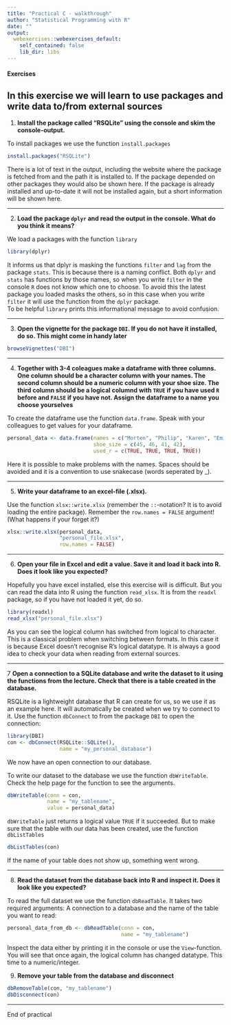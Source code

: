 ---
title: "Practical C - walkthrough"
author: "Statistical Programming with R"
date: ""
output: 
  webexercises::webexercises_default:
    self_contained: false
    lib_dir: libs
---
#### Exercises
In this exercise we will learn to use packages and write data to/from external sources
---

1. **Install the package called "RSQLite" using the console and skim the console-output.** 

To install packages we use the function `install.packages`
```{r eval = FALSE}
install.packages("RSQLite")
```

There is a lot of text in the output, including the website where the package is fetched from and
the path it is installed to. If the package depended on other packages they would
also be shown here. If the package is already installed and up-to-date it will
not be installed again, but a short information will be shown here.

---

2. **Load the package `dplyr` and read the output in the console. What do you think it means?**

We load a packages with the function `library`
```{r message = TRUE}
library(dplyr)
```

It informs us that dplyr is masking the functions `filter` and `lag` from the 
package `stats`. This is because there is a naming conflict. Both `dplyr` and 
`stats` has functions by those names, so when you write `filter` in the console
`R` does not know which one to choose. To avoid this the latest package you loaded
masks the others, so in this case when you write `filter` it will use the function 
from the `dplyr` package.  
To be helpful `library` prints this informational message to avoid confusion.

---

3. **Open the vignette for the package `DBI`. If you do not have it installed, do so. This might come in handy later**

```{r eval = FALSE}
browseVignettes("DBI")
```

---

4. **Together with 3-4 coleagues make a dataframe with three columns. One column should be a character column with your names. The second column should be a numeric column with your shoe size. The third column should be a logical columnd with `TRUE` if you have used `R` before and `FALSE` if you have not. Assign the dataframe to a name you choose yourselves**

To create the dataframe use the function `data.frame`. Speak with your colleagues
to get values for your dataframe.
```{r}
personal_data <- data.frame(names = c("Morten", "Philip", "Karen", "Emil"),
                            shoe_size = c(45, 46, 41, 42),
                            used_r = c(TRUE, TRUE, TRUE, TRUE))
```
Here it is possible to make problems with the names. Spaces should be avoided and
it is a convention to use snakecase (words seperated by _).

---

5. **Write your dataframe to an excel-file (.xlsx).**

Use the function `xlsx::write.xlsx` (remember the `::`-notation? It is to avoid 
loading the entire package). Remember the `row.names = FALSE` argument! (What happens if your forget it?)
```{r}
xlsx::write.xlsx(personal_data,
                 "personal_file.xlsx",
                 row.names = FALSE)
```

----

6. **Open your file in Excel and edit a value. Save it and load it back into R. Does it look like you expected?**

Hopefully you have excel installed, else this exercise will is difficult. But
you can read the data into R using the function `read_xlsx`. It is from the `readxl`
package, so if you have not loaded it yet, do so.
```{r}
library(readxl)
read_xlsx("personal_file.xlsx")
```

As you can see the logical column has switched from logical to character. This
is a classical problem when switching between formats. In this case it is because
Excel doesn't recognise R's logical datatype. It is always a good idea
to check your data when reading from external sources.

---

7 **Open a connection to a SQLite database and write the dataset to it using the functions from the lecture. Check that there is a table created in the database.**

RSQLite is a lightweight database that R can create for us, so we use it as an
example here. It will automatically be created when we try to connect to it.
Use the function `dbConnect` to from the package `DBI` to open the connection:
```{r}
library(DBI)
con <- dbConnect(RSQLite::SQLite(),
                 name = "my_personal_database")
```

We now have an open connection to our database.  

To write our dataset to the database we use the function `dbWriteTable`. Check 
the help page for the function to see the arguments.
```{r}
dbWriteTable(conn = con,
             name = "my_tablename",
             value = personal_data)
```

`dbWriteTable` just returns a logical value `TRUE` if it succeeded. But to make 
sure that the table with our data has been created, use the function `dbListTables`
```{r}
dbListTables(con)
```

If the name of your table does not show up, something went wrong.

---

8. **Read the dataset from the database back into R and inspect it. Does it look like you expected?** 

To read the full dataset we use the function `dbReadTable`. It takes two required
arguments: A connection to a database and the name of the table you want to read:
```{r}
personal_data_from_db <- dbReadTable(conn = con,
                                     name = "my_tablename")
```

Inspect the data either by printing it in the console or use the `View`-function.
You will see that once again, the logical column has changed datatype. This time
to a numeric/integer.

9. **Remove your table from the database and disconnect**
```{r}
dbRemoveTable(con, "my_tablename")
dbDisconnect(con)
```

---

End of practical

